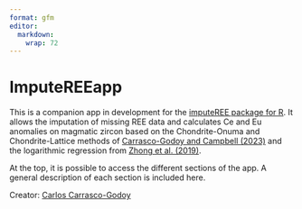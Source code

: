 ```yaml
---
format: gfm
editor: 
  markdown: 
    wrap: 72
---
```


# ImputeREEapp

This is a companion app in development for the [imputeREE package for
R](https://github.com/cicarrascog/imputeREE). It allows the imputation
of missing REE data and calculates Ce and Eu anomalies on magmatic
zircon based on the Chondrite-Onuma and Chondrite-Lattice methods of
[Carrasco-Godoy and Campbell
(2023)](https://link.springer.com/article/10.1007/s00410-023-02025-9)
and the logarithmic regression from [Zhong et al.
(2019)](https://link.springer.com/article/10.1007/s00710-019-00682-y).

At the top, it is possible to access the different sections of the app.
A general description of each section is included here.

Creator: [Carlos Carrasco-Godoy](https://github.com/cicarrascog)

